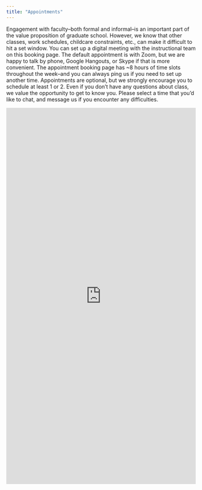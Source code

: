 ```yaml
---
title: "Appointments"
---
```


<p>Engagement with faculty--both formal and informal--is an important part of the value proposition of graduate school. However, we know that other classes, work schedules, childcare constraints, etc., can make it difficult to hit a set window. You can set up a digital meeting with the instructional team on this booking page. The default appointment is with Zoom, but we are happy to talk by phone, Google Hangouts, or Skype if that is more convenient. The appointment booking page has ~8 hours of time slots throughout the week--and you can always ping us if you need to set up another time. Appointments are optional, but we strongly encourage you to schedule at least 1 or 2. Even if you don't have any questions about class, we value the opportunity to get to know you. Please select a time that you'd like to chat, and message us if you encounter any difficulties.</p>

<iframe src="https://tascott.youcanbook.me/?noframe=true&skipHeaderFooter=true" id="ycbmiframetascott" style="width:100%;height:1000px;border:0px;background-color:transparent;" frameborder="0" allowtransparency="true"></iframe><script>window.addEventListener && window.addEventListener("message", function(event){if (event.origin === "https://tascott.youcanbook.me"){document.getElementById("ycbmiframetascott").style.height = event.data + "px";}}, false);</script>